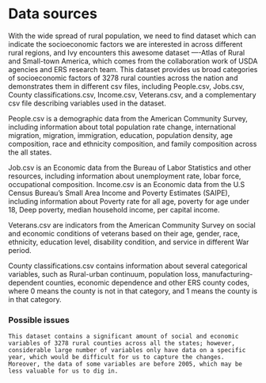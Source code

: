 # Data sources

With the wide spread of rural population, we need to find dataset which can indicate the socioeconomic factors we are interested in across different rural regions, and Ivy encounters this awesome dataset ----Atlas of Rural and Small-town America, which comes from the collaboration work of USDA agencies and ERS research team. This dataset provides us broad categories of socioeconomic factors of 3278 rural counties across the nation and demonstrates them in different csv files, including People.csv, Jobs.csv, County classifications.csv, Income.csv, Veterans.csv, and a complementary csv file describing variables used in the dataset.

People.csv is a demographic data from the American Community Survey, including information about total population rate change, international migration, migration, immigration, education, population density, age composition, race and ethnicity composition, and family composition across the all states.

Job.csv is an Economic data from the Bureau of Labor Statistics and other resources, including information about unemployment rate, lobar force, occupational composition.
Income.csv is an Economic data from the U.S Census Bureau’s Small Area Income and Poverty Estimates (SAIPE), including information about Poverty rate for all age, poverty for age under 18, Deep poverty, median household income, per capital income.

Veterans.csv are indicators from the American Community Survey on social and economic conditions of veterans based on their age, gender, race, ethnicity, education level, disability condition, and service in different War period.

County classifications.csv contains information about several categorical variables, such as Rural-urban continuum, population loss, manufacturing-dependent counties, economic dependence and other ERS county codes, where 0 means the county is not in that category, and 1 means the county is in that category.

### Possible issues
	This dataset contains a significant amount of social and economic variables of 3278 rural counties across all the states; however, considerable large number of variables only have data on a specific year, which would be difficult for us to capture the changes. Moreover, the data of some variables are before 2005, which may be less valuable for us to dig in. 
